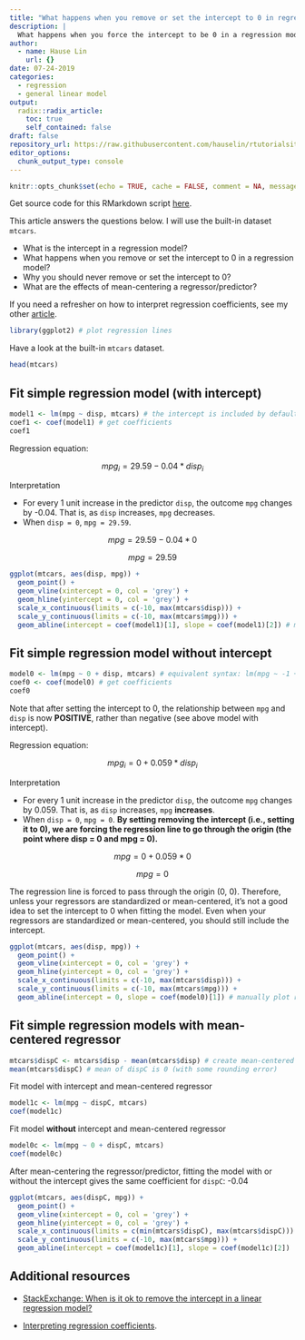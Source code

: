 ```yaml
---
title: "What happens when you remove or set the intercept to 0 in regression models"
description: |
  What happens when you force the intercept to be 0 in a regression model and why you should (generally) never do it
author:
  - name: Hause Lin
    url: {}
date: 07-24-2019
categories: 
  - regression
  - general linear model
output:
  radix::radix_article:
    toc: true
    self_contained: false
draft: false
repository_url: https://raw.githubusercontent.com/hauselin/rtutorialsite/master/_posts/2019-07-24-what-happens-when-you-remove-or-set-the-intercept-to-0-in-regression-models/what-happens-when-you-remove-or-set-the-intercept-to-0-in-regression-models.Rmd
editor_options: 
  chunk_output_type: console
---
```


```r
knitr::opts_chunk$set(echo = TRUE, cache = FALSE, comment = NA, message = FALSE, warning = FALSE)
```

Get source code for this RMarkdown script [here](https://raw.githubusercontent.com/hauselin/rtutorialsite/master/_posts/2019-07-24-what-happens-when-you-remove-or-set-the-intercept-to-0-in-regression-models/what-happens-when-you-remove-or-set-the-intercept-to-0-in-regression-models.Rmd).

This article answers the questions below. I will use the built-in dataset `mtcars`. 

* What is the intercept in a regression model?
* What happens when you remove or set the intercept to 0 in a regression model?
* Why you should never remove or set the intercept to 0?
* What are the effects of mean-centering a regressor/predictor?

If you need a refresher on how to interpret regression coefficients, see my other [article](https://hausetutorials.netlify.com/posts/2019-07-06-interpreting-interaction-regression-coefficients/).

```r
library(ggplot2) # plot regression lines
```

Have a look at the built-in `mtcars` dataset.

```r
head(mtcars)
```

## Fit simple regression model (with intercept)

```r
model1 <- lm(mpg ~ disp, mtcars) # the intercept is included by default: lm(mpg ~ 1 + disp, mtcars)
coef1 <- coef(model1) # get coefficients
coef1
```

Regression equation: 

$$mpg_{i} = 29.59 - 0.04*disp_{i}$$

Interpretation

* For every 1 unit increase in the predictor `disp`, the outcome `mpg` changes by -0.04. That is, as `disp` increases, `mpg` decreases. 
* When `disp = 0`, `mpg = 29.59`. 

$$mpg = 29.59 - 0.04*0$$

$$mpg = 29.59$$

```r
ggplot(mtcars, aes(disp, mpg)) +
  geom_point() +
  geom_vline(xintercept = 0, col = 'grey') +
  geom_hline(yintercept = 0, col = 'grey') +
  scale_x_continuous(limits = c(-10, max(mtcars$disp))) +
  scale_y_continuous(limits = c(-10, max(mtcars$mpg))) +
  geom_abline(intercept = coef(model1)[1], slope = coef(model1)[2]) # manually plot regression line
```

## Fit simple regression model without intercept

```r
model0 <- lm(mpg ~ 0 + disp, mtcars) # equivalent syntax: lm(mpg ~ -1 + disp, mtcars)
coef0 <- coef(model0) # get coefficients
coef0
```

Note that after setting the intercept to 0, the relationship between `mpg` and `disp` is now **POSITIVE**, rather than negative (see above model with intercept). 

Regression equation: 

$$mpg_{i} = 0 + 0.059*disp_{i}$$

Interpretation

* For every 1 unit increase in the predictor `disp`, the outcome `mpg` changes by 0.059. That is, as `disp` increases, `mpg` **increases**. 
* When `disp = 0`, `mpg = 0`. **By setting removing the intercept (i.e., setting it to 0), we are forcing the regression line to go through the origin (the point where disp = 0 and mpg = 0).**

$$mpg = 0 + 0.059*0$$

$$mpg = 0$$

The regression line is forced to pass through the origin (0, 0). Therefore, unless your regressors are standardized or mean-centered, it's not a good idea to set the intercept to 0 when fitting the model. Even when your regressors are standardized or mean-centered, you should still include the intercept. 

```r
ggplot(mtcars, aes(disp, mpg)) +
  geom_point() +
  geom_vline(xintercept = 0, col = 'grey') +
  geom_hline(yintercept = 0, col = 'grey') +
  scale_x_continuous(limits = c(-10, max(mtcars$disp))) +
  scale_y_continuous(limits = c(-10, max(mtcars$mpg))) +
  geom_abline(intercept = 0, slope = coef(model0)[1]) # manually plot regression line
```

## Fit simple regression models with mean-centered regressor

```r
mtcars$dispC <- mtcars$disp - mean(mtcars$disp) # create mean-centered variable
mean(mtcars$dispC) # mean of dispC is 0 (with some rounding error)
```

Fit model with intercept and mean-centered regressor

```r
model1c <- lm(mpg ~ dispC, mtcars)
coef(model1c)
```

Fit model **without** intercept and mean-centered regressor

```r
model0c <- lm(mpg ~ 0 + dispC, mtcars)
coef(model0c)
```

After mean-centering the regressor/predictor, fitting the model with or without the intercept gives the same coefficient for `dispC`: -0.04

```r
ggplot(mtcars, aes(dispC, mpg)) +
  geom_point() +
  geom_vline(xintercept = 0, col = 'grey') +
  geom_hline(yintercept = 0, col = 'grey') +
  scale_x_continuous(limits = c(min(mtcars$dispC), max(mtcars$dispC))) +
  scale_y_continuous(limits = c(-10, max(mtcars$mpg))) +
  geom_abline(intercept = coef(model1c)[1], slope = coef(model1c)[2]) 
```

## Additional resources

* [StackExchange: When is it ok to remove the intercept in a linear regression model?](https://stats.stackexchange.com/questions/7948/when-is-it-ok-to-remove-the-intercept-in-a-linear-regression-model)

* [Interpreting regression coefficients](https://hausetutorials.netlify.com/posts/2019-07-06-interpreting-interaction-regression-coefficients/).

